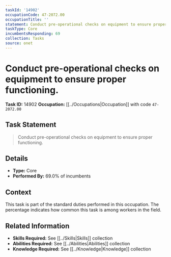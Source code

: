 ```yaml
---
taskId: '14902'
occupationCode: 47-2072.00
occupationTitle: ''
statement: Conduct pre-operational checks on equipment to ensure proper functioning.
taskType: Core
incumbentsResponding: 69
collection: Tasks
source: onet
---
```

# Conduct pre-operational checks on equipment to ensure proper functioning.

**Task ID:** 14902
**Occupation:** [[../Occupations|Occupation]] with code `47-2072.00`

## Task Statement

> Conduct pre-operational checks on equipment to ensure proper functioning.

## Details

- **Type:** Core
- **Performed By:** 69.0% of incumbents

## Context

This task is part of the standard duties performed in this occupation. The percentage indicates how common this task is among workers in the field.

## Related Information

- **Skills Required:** See [[../Skills|Skills]] collection
- **Abilities Required:** See [[../Abilities|Abilities]] collection
- **Knowledge Required:** See [[../Knowledge|Knowledge]] collection
